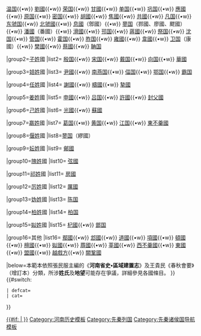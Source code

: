 {{Navbox
|name=河南省先秦列國
|title=位於今[[河南省]]的[[先秦]]列國
| 1 = {{{1}}}

|group1=[[姬姓]]國
|list1={{nowrap begin}} [[王叔国]]{{•w}} [[温国]]{{•w}} [[劉國]]{{•w}} [[荣国]]{{•w}} [[甘國]]{{•w}} [[单国]]{{•w}} [[巩国]]{{•w}} [[應國]]{{•w}} [[原国]]{{•w}} [[密国]]{{•w}} [[胡國 (姬姓)|胡國]]{{•w}} [[焦國]]{{•w}} [[共國]]{{•w}} [[凡国]]{{•w}} [[东虢国]]{{•w}} [[西虢国|北虢國]]{{•w}} [[息國]]（鄎國）{{•w}} [[蓼国]]（鄝國、廖國、飂國）{{•w}} [[潘國]]（番國）{{•w}} [[滑國]]{{•w}} [[邘国]]{{•w}} [[蔣國]]{{•w}} [[祭国]]{{•w}} [[沈国]]{{•w}} [[管国]]{{•w}} [[霍国]]{{•w}} [[胙国]]{{•w}} [[雍國]]{{•w}} [[豕韦|韋國]]{{•w}} [[卫国]]（康國）{{•w}} [[樊國]]{{•w}} [[蔡國]]{{•w}} [[聃国]]{{nowrap end}}

|group2=[[子姓]]國
|list2={{nowrap begin}} [[殷国]]{{•w}} [[宋国]]{{•w}} [[戴国]]{{•w}} [[向国]]{{•w}} [[華國]]{{nowrap end}}

|group3=[[姞姓]]國
|list3={{nowrap begin}} [[尹國]]{{•w}} [[南燕国]]{{•w}} [[偪国]]{{•w}} [[鄂国]]{{nowrap end}}{{•w}} [[霸国]]{{nowrap end}}

|group4=[[任姓]]國
|list4={{nowrap begin}} [[謝國]]{{•w}} [[疇國]]{{•w}} [[摯國]]{{nowrap end}}

|group5=[[姜姓]]國
|list5={{nowrap begin}} [[申國]]{{•w}} [[吕国]]{{•w}} [[許國]]{{•w}} [[封父國]]{{nowrap end}}

|group6=[[己姓]]國
|list6={{nowrap begin}} [[光國]]{{•w}} [[温国|蘇國]]{{nowrap end}}

|group7=[[嬴姓]]國
|list7={{nowrap begin}} [[葛国]]{{•w}} [[黄国]]{{•w}} [[江国]]{{•w}} [[不羹|東不羹國]]{{nowrap end}}

|group8=[[偃姓]]國
|list8=[[蓼国]]（繆國）

|group9=[[妘姓]]國
|list9={{nowrap begin}} [[鄶國]]{{nowrap end}}

|group10=[[隗姓]]國
|list10={{nowrap begin}} [[弦國]]{{nowrap end}}

|group11=[[祁姓]]國
|list11={{nowrap begin}} [[房國]]{{nowrap end}}

|group12=[[厉姓]]國
|list12={{nowrap begin}} [[賴國|厲國]]{{nowrap end}}

|group13=[[妫姓]]國
|list13={{nowrap begin}} [[陈国]]{{nowrap end}}

|group14=[[柏姓]]國
|list14={{nowrap begin}} [[柏国]]{{nowrap end}}

|group15=[[姒姓]]國
|list15={{nowrap begin}} [[杞國]]{{•w}} [[鄫国]]{{nowrap end}}

|group16=其他
|list16={{nowrap begin}} [[鄢陵县|鄢國]]{{•w}} [[邶國]]{{•w}} [[道國]]{{•w}} [[項國]]{{•w}} [[頓國]]{{•w}} [[单国|檀國]]{{•w}} [[姒國]]{{•w}} [[蓐國]]{{•w}} [[有莘氏|莘國]]{{•w}} [[不羹|西不羹國]]{{•w}} [[東國]]{{•w}} [[盟國 (春秋)|盟國]]{{•w}} [[越戲方]]{{•w}} [[闕鞏國]]{{nowrap end}}

|below=本範本依照張民服主編的《'''河南省史•區域建置志'''》及王貴民《春秋會要》（增訂本）分類，所涉'''姓氏'''及'''地望'''可能存在爭議，詳細參見各國條目。
}}<includeonly>{{#switch:{{{1}}}
 | defcat=[[Category:河南古国| ]]
 | cat=[[Category:河南古国|{{#if: {{{2}}}| {{{2}}} }}]]
}}</includeonly><noinclude>
[[Category:河南古国| ]]
[[Category:河南历史模板]]
[[Category:先秦列国]]
[[Category:先秦诸侯国导航模板]]
</noinclude>